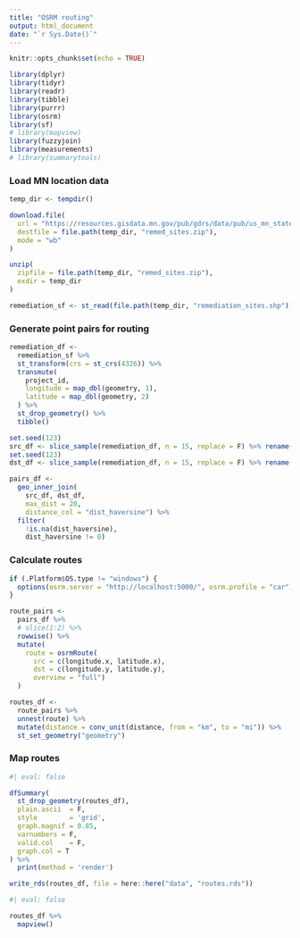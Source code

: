```yaml
---
title: "OSRM routing"
output: html_document
date: "`r Sys.Date()`"
---
```


```r
knitr::opts_chunk$set(echo = TRUE)

library(dplyr)
library(tidyr)
library(readr)
library(tibble)
library(purrr)
library(osrm)
library(sf)
# library(mapview)
library(fuzzyjoin)
library(measurements)
# library(summarytools)
```

### Load MN location data
```r
temp_dir <- tempdir()

download.file(
  url = "https://resources.gisdata.mn.gov/pub/gdrs/data/pub/us_mn_state_pca/env_remediation_sites/shp_env_remediation_sites.zip",
  destfile = file.path(temp_dir, "remed_sites.zip"),
  mode = "wb"
)

unzip(
  zipfile = file.path(temp_dir, "remed_sites.zip"),
  exdir = temp_dir
)

remediation_sf <- st_read(file.path(temp_dir, "remediation_sites.shp"))
```

### Generate point pairs for routing
```r
remediation_df <- 
  remediation_sf %>% 
  st_transform(crs = st_crs(4326)) %>% 
  transmute(
    project_id,
    longitude = map_dbl(geometry, 1),
    latitude = map_dbl(geometry, 2)
  ) %>% 
  st_drop_geometry() %>% 
  tibble()

set.seed(123)
src_df <- slice_sample(remediation_df, n = 15, replace = F) %>% rename(src_id = project_id)
set.seed(123)
dst_df <- slice_sample(remediation_df, n = 15, replace = F) %>% rename(dst_id = project_id)

pairs_df <- 
  geo_inner_join(
    src_df, dst_df, 
    max_dist = 20, 
    distance_col = "dist_haversine") %>% 
  filter(
    !is.na(dist_haversine), 
    dist_haversine != 0)
```

### Calculate routes
```r
if (.Platform$OS.type != "windows") {
  options(osrm.server = "http://localhost:5000/", osrm.profile = "car")
}

route_pairs <-
  pairs_df %>% 
  # slice(1:2) %>% 
  rowwise() %>% 
  mutate(
    route = osrmRoute(
      src = c(longitude.x, latitude.x), 
      dst = c(longitude.y, latitude.y),
      overview = "full")
  )

routes_df <- 
  route_pairs %>% 
  unnest(route) %>% 
  mutate(distance = conv_unit(distance, from = "km", to = "mi")) %>% 
  st_set_geometry("geometry")
```

### Map routes
```r
#| eval: false

dfSummary(
  st_drop_geometry(routes_df),
  plain.ascii  = F,
  style        = 'grid',
  graph.magnif = 0.85,
  varnumbers = F,
  valid.col    = F,
  graph.col = T
) %>% 
  print(method = 'render')

write_rds(routes_df, file = here::here("data", "routes.rds"))
```

```r
#| eval: false

routes_df %>% 
  mapview()
```

